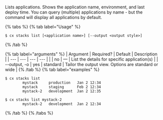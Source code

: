 Lists applications. Shows the application name, environment, and last deploy time. You can query (multiple) applications by name - but the command will display all applications by default.

{% tabs %}
{% tab label="Usage" %}

```shell
$ cx stacks list [<application name>] [--output <output style>]
```
{% /tab %}
    
{% tab label="arguments" %}
| Argument | Required? | Default | Description |
|  ---  |  ---  |  ---  |  ---  |
| <application name> | no | — | List the details for specific application(s) |
| \--output, -o <output style> | yes | standard | Tailor the output view. Options are standard or wide |
{% /tab %}
{% tab label="examples" %}

```shell
$ cx stacks list
		mystack     production   Jan 2 12:34
		mystack     staging      Feb 2 12:34
		mystack-2   development  Jan 2 12:35

$ cx stacks list mystack-2
		mystack-2   development  Jan 2 12:34
```

{% /tab %}
{% /tabs %}